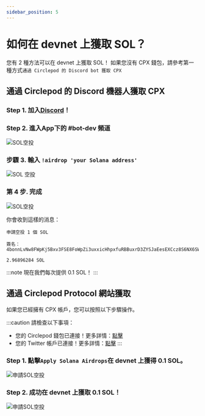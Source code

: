 ```yaml
---
sidebar_position: 5
---
```


# 如何在 devnet 上獲取 SOL？

您有 2 種方法可以在 devnet 上獲取 SOL！
如果您沒有 CPX 錢包，請參考第一種方式`通過 Circlepod 的 Discord bot 獲取 CPX`

## 通過 Circlepod 的 Discord 機器人獲取 CPX

### Step 1. 加入[Discord](https://discord.gg/D2pNA2e6Dw)！

### Step 2. 進入**App**下的 #bot-dev 頻道

![SOL空投](/img/wallet/discord.png)

### 步驟 3. 輸入 `!airdrop 'your Solana address'`

![SOL 空投](/img/wallet/enter-address.png)

### 第 4 步. 完成

![SOL空投](/img/wallet/sol-airdrop.png)

你會收到這樣的消息：

```
申請空投 1 個 SOL

簽名：4bonnLvNw8FWpKj5Bxv3FSE8FoWpZi3uxxicHhpxfuRBBuxrD3ZYSJaEesEXCcz8S6NX6SWdJJFNuvsHNVfyRy8N

2.96896284 SOL
```
:::note
現在我們每次提供 0.1 SOL！
:::

## 通過 Circlepod Protocol 網站獲取

如果您已經擁有 CPX 帳戶，您可以按照以下步驟操作。

:::caution 請檢查以下事項：

- 您的 Circlepod 錢包已連接！更多詳情：[點擊](/docs/wallet/connect-wallet)
- 您的 Twitter 帳戶已連接！更多詳情：[點擊](/docs/wallet/connect-twitter)
:::

### Step 1. 點擊`Apply Solana Airdrops`在 devnet 上獲得 0.1 SOL。

![申請SOL空投](/img/wallet/get-sol.png)

### Step 2. 成功在 devnet 上獲取 0.1 SOL！

![申請SOL空投](/img/wallet/sol-succesfully.png)
